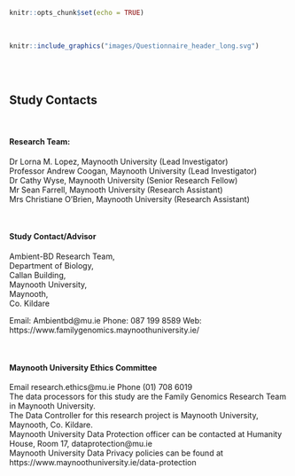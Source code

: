 

```r
knitr::opts_chunk$set(echo = TRUE)
```

&nbsp;  

```r
knitr::include_graphics("images/Questionnaire_header_long.svg")
```
<br><br> <!-- Add two line breaks -->


## Study Contacts

&nbsp;  

#### Research Team:  
Dr Lorna M. Lopez, Maynooth University (Lead Investigator)  
Professor Andrew Coogan, Maynooth University (Lead Investigator)  
Dr Cathy Wyse, Maynooth University (Senior Research Fellow)  
Mr Sean Farrell, Maynooth University (Research Assistant)  
Mrs Christiane O'Brien, Maynooth University (Research Assistant)  

&nbsp;  

#### Study Contact/Advisor 	
Ambient-BD Research Team,  
Department of Biology,  
Callan Building,  
Maynooth University,  
Maynooth,  
Co. Kildare
&nbsp;  

Email:  Ambientbd@mu.ie
Phone:  087 199 8589
Web:    https://www.familygenomics.maynoothuniversity.ie/

&nbsp;  

#### Maynooth University Ethics Committee
Email		research.ethics@mu.ie 
Phone		(01) 708 6019  
The data processors for this study are the Family Genomics Research Team in Maynooth University.  
The Data Controller for this research project is Maynooth University, Maynooth, Co. Kildare.
&nbsp;  
Maynooth University Data Protection officer can be contacted at Humanity House, Room 17, dataprotection@mu.ie  
Maynooth University Data Privacy policies can be found at https://www.maynoothuniversity.ie/data-protection





